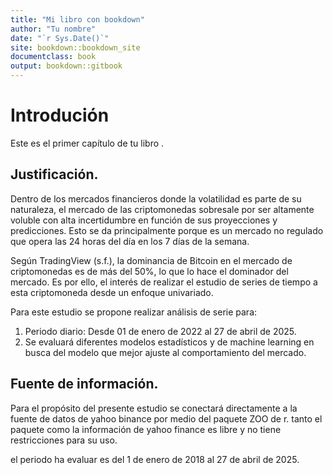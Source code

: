 ```yaml
---
title: "Mi libro con bookdown"
author: "Tu nombre"
date: "`r Sys.Date()`"
site: bookdown::bookdown_site
documentclass: book
output: bookdown::gitbook
---
```



# Introdución
Este es el primer capítulo de tu libro .



## Justificación.

Dentro de los mercados financieros donde la volatilidad es parte de su naturaleza, el mercado de las criptomonedas sobresale por ser altamente voluble con alta incertidumbre en función de sus proyecciones y predicciones. Esto se da principalmente porque es un mercado no regulado que opera las 24 horas del día en los 7 días de la semana.

Según TradingView (s.f.), la dominancia de Bitcoin en el mercado de criptomonedas es de más del 50%, lo que lo hace el dominador del mercado. Es por ello, el interés de realizar el estudio de series de tiempo a esta criptomoneda desde un enfoque univariado.


Para este estudio se propone realizar análisis de serie para:

1.	Periodo diario: Desde 01 de enero de 2022 al 27 de abril de 2025.
2.	Se evaluará diferentes modelos estadísticos y de machine learning en busca del modelo que mejor ajuste al comportamiento del mercado.

## Fuente de información.

Para el propósito del presente estudio se conectará directamente a la fuente de datos de yahoo binance por medio del paquete ZOO de r. tanto el paquete como la información de yahoo finance es libre y no tiene restricciones para su uso.

el periodo ha evaluar es del 1 de enero de 2018 al 27 de abril de 2025.
